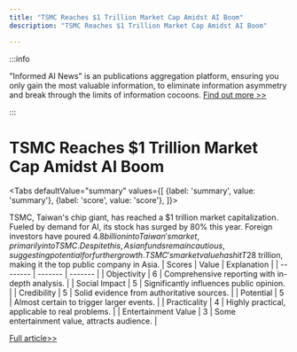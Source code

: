 ```yaml
---
title: "TSMC Reaches $1 Trillion Market Cap Amidst AI Boom"
description: "TSMC Reaches $1 Trillion Market Cap Amidst AI Boom"

---
```



:::info

"Informed AI News" is an publications aggregation platform, ensuring you only gain the most valuable information, to eliminate information asymmetry and break through the limits of information cocoons.  [Find out more >>](/)

:::

# TSMC Reaches $1 Trillion Market Cap Amidst AI Boom


<Tabs
	defaultValue="summary"
	values={[
	{label: 'summary', value: 'summary'},
	{label: 'score', value: 'score'},
]}>
<TabItem value="summary">


TSMC, Taiwan's chip giant, has reached a $1 trillion market capitalization. Fueled by demand for AI, its stock has surged by 80% this year. Foreign investors have poured $4.8 billion into Taiwan's market, primarily into TSMC. Despite this, Asian funds remain cautious, suggesting potential for further growth. TSMC's market value has hit T$28 trillion, making it the top public company in Asia.
</TabItem>
<TabItem value="score">
	| Scores     | Value   | Explanation |
	| -------- | ------- | ------- |
	| Objectivity  | 6    | Comprehensive reporting with in-depth analysis.    |
	| Social Impact | 5     | Significantly influences public opinion.    |
	| Credibility    | 5    | Solid evidence from authoritative sources.    |
	| Potential    | 5    | Almost certain to trigger larger events.    |
	| Practicality    | 4    | Highly practical, applicable to real problems.    |
	| Entertainment Value    | 3    | Some entertainment value, attracts audience.    |
</TabItem>
</Tabs>

[Full article>>](https://slashdot.org/story/24/07/11/199204/taiwans-tsmc-crosses-1-trillion-market-cap-amid-ai-frenzy?utm_source=rss1.0mainlinkanon&utm_medium=feed)
